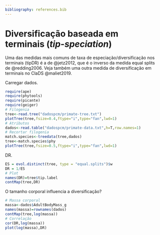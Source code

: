 ```yaml
---
bibliography: references.bib
---
```


# Diversificação baseada em terminais (*tip-speciation*)

Uma das medidas mais comuns de taxa de especiação/diversificação nos terminais (tipDR) é a de @jetz2012, que é o inverso da medida equal splits de @redding2006. Veja também uma outra medida de diversificação em terminais no ClaDS @maliet2019.

Carregar dados.

```r
require(ape)
require(phytools)
require(picante)
require(geiger)
# Filogenia
tree<-read.tree("dadospcm/primate-tree.txt")
plotTree(tree,fsize=0.4,ftype="i",type="fan",lwd=1)
# Atributos
dados<-read.table("dadospcm/primate-data.txt",h=T,row.names=1)
# Recortar filogenia
match.species<-treedata(tree,dados)
tree<-match.species$phy
plotTree(tree,fsize=0.5,ftype="i",type="fan",lwd=1)
```

DR.

```r
ES = evol.distinct(tree, type = "equal.splits")$w
DR = 1/ES
# Plot
names(DR)=tree$tip.label
contMap(tree,DR)
```

O tamanho corporal influencia a diversificação?

```r
# Massa corporal
massa<-dados$AdultBodyMass_g
names(massa)=rownames(dados)
contMap(tree,log(massa))
# Correlação
cor(DR,log(massa))
plot(log(massa),DR)
```

